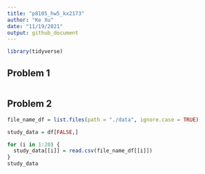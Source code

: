 ```yaml
---
title: "p8105_hw5_kx2173"
author: "Ke Xu"
date: "11/19/2021"
output: github_document
---
```


```r
library(tidyverse)
```

## Problem 1
```r

```


## Problem 2
```r
file_name_df = list.files(path = "./data", ignore.case = TRUE)

study_data = df[FALSE,]

for (i in 1:20) {
  study_data[[i]] = read.csv(file_name_df[[i]])
}
study_data

```












